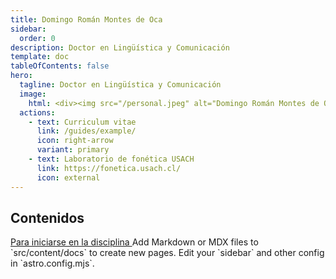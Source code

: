 ```yaml
---
title: Domingo Román Montes de Oca
sidebar:
  order: 0
description: Doctor en Lingüística y Comunicación
template: doc
tableOfContents: false
hero:
  tagline: Doctor en Lingüística y Comunicación
  image:
    html: <div><img src="/personal.jpeg" alt="Domingo Román Montes de Oca" class="rounded-lg w-[400px] md:w-[200px] lg:w-[400px] "><p class="text-center">Imagen obtenida por la Dra. Valentina Colonna</p></div>
  actions:
    - text: Curriculum vitae
      link: /guides/example/
      icon: right-arrow
      variant: primary
    - text: Laboratorio de fonética USACH
      link: https://fonetica.usach.cl/
      icon: external
---
```



## Contenidos
<CardGrid stagger>
	<Card title="Curso básico de fonética" icon="magnifier">
		<a href="src/content/docs/cursos/Curso básico de fonetica">
			Para iniciarse en la disciplina
		</a>
	</Card>
	<Card title="Trabajos de investigación dirigidos" icon="add-document">
		Add Markdown or MDX files to `src/content/docs` to create new pages.
	</Card>
	<Card title="Escritos y publicaciones" icon="setting">
		Edit your `sidebar` and other config in `astro.config.mjs`.
	</Card>
	<Card title="Cursos y seminarios" icon="open-book">
	</Card>
</CardGrid>
